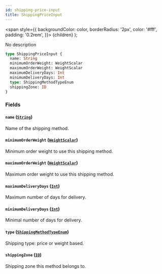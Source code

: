 ```yaml
---
id: shipping-price-input
title: ShippingPriceInput
---
```


<span
style={{
      backgroundColor: color,
      borderRadius: '2px',
      color: '#fff',
      padding: '0.2rem',
    }}>
{children}
</span>
);

No description

```graphql
type ShippingPriceInput {
  name: String
  minimumOrderWeight: WeightScalar
  maximumOrderWeight: WeightScalar
  maximumDeliveryDays: Int
  minimumDeliveryDays: Int
  type: ShippingMethodTypeEnum
  shippingZone: ID
}
```

### Fields

#### `name` ([`String`](/api-reference/scalars/string.mdx))

Name of the shipping method.

#### `minimumOrderWeight` ([`WeightScalar`](/api-reference/scalars/weight-scalar.mdx))

Minimum order weight to use this shipping method.

#### `maximumOrderWeight` ([`WeightScalar`](/api-reference/scalars/weight-scalar.mdx))

Maximum order weight to use this shipping method.

#### `maximumDeliveryDays` ([`Int`](/api-reference/scalars/int.mdx))

Maximum number of days for delivery.

#### `minimumDeliveryDays` ([`Int`](/api-reference/scalars/int.mdx))

Minimal number of days for delivery.

#### `type` ([`ShippingMethodTypeEnum`](/api-reference/enums/shipping-method-type-enum.mdx))

Shipping type: price or weight based.

#### `shippingZone` ([`ID`](/api-reference/scalars/id.mdx))

Shipping zone this method belongs to.
